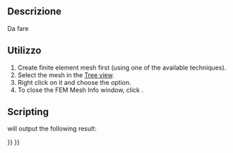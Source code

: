 <languages/>

<div class="mw-translate-fuzzy">
{{Docnav/it|[[FEM_MeshClear/it|FEM mesh clear]]||[[FEM_Workbench/it|FEM]]|IconL=Fem-femmesh-clear-mesh.svg|IconC=Workbench_FEM.svg}}
</div>

<div class="mw-translate-fuzzy">
{{GuiCommand/it|Name=FEM_MeshPrintInfo|Name/it=FEM MeshPrintInfo|Icon=Fem-femmesh-print-info.svg|MenuLocation= Menu contestuale dell'oggetto mesh → Informazioni di stampa||Workbenches=[[FEM_Workbench/it|FEM]]|Shortcut=|SeeAlso=[[FEM_tutorial/it|Tutorial FEM]]}}
</div>

<span id="Description"></span>
==Descrizione==

<div class="mw-translate-fuzzy">
Da fare
</div>

<span id="Usage"></span>
==Utilizzo==

# Create finite element mesh first (using one of the available techniques).
# Select the mesh in the [[Tree_view|Tree view]].
# Right click on it and choose the {{Button|[[Image:FEM MeshDisplayInfo.svg|16px]] [[FEM_MeshDisplayInfo|Display FEM mesh info]]}} option.
# To close the FEM Mesh Info window, click {{Button|OK}}.

==Scripting==

{{code|code=
# setup some model with a fem mesh to print information from
from femexamples.ccx_cantilever_faceload import setup
setup()
# print the fem mesh information
print(App.ActiveDocument.Mesh.FemMesh)
}}

will output the following result:

{{code|code=
>>> print(App.ActiveDocument.Mesh.FemMesh)
========================== Dump contents of mesh ==========================


1) Total number of nodes:      	228
2) Total number of edges:      	0
3) Total number of faces:      	0
4) Total number of polygons:   	0
5) Total number of volumes:    	79
6) Total number of polyhedrons:	0

7) Total number of linear edges:	0
8) Total number of linear faces:	0
9) Total number of linear volumes:	0

10) Total number of quadratic edges:	0
11) Total number of quadratic faces:	0
12) Total number of quadratic volumes:	79
12.1) Number of quadratic hexahedrons: 	0
12.2) Number of quadratic tetrahedrons:	79
12.3) Number of quadratic prisms:      	0
12.4) Number of quadratic pyramids:    	0

===========================================================================
}}


<div class="mw-translate-fuzzy">
{{Docnav/it|[[FEM_MeshClear/it|FEM mesh clear]]||[[FEM_Workbench/it|FEM]]|IconL=Fem-femmesh-clear-mesh.svg|IconC=Workbench_FEM.svg}}
</div>

{{FEM Tools navi{{#translation:}}}}
{{Userdocnavi{{#translation:}}}}